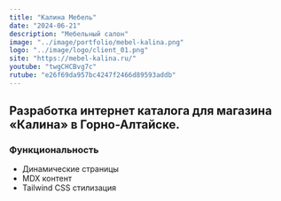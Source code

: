 ```yaml
---
title: "Калина Мебель"
date: "2024-06-21"
description: "Мебельный салон"
image: "../image/portfolio/mebel-kalina.png"
logo: "../image/logo/client_01.png"
site: "https://mebel-kalina.ru/"
youtube: "twgCHCBvg7c"
rutube: "e26f69da957bc4247f2466d89593addb"
---
```


## Разработка интернет каталога для магазина «Калина» в Горно-Алтайске.

### Функциональность

- Динамические страницы
- MDX контент
- Tailwind CSS стилизация
